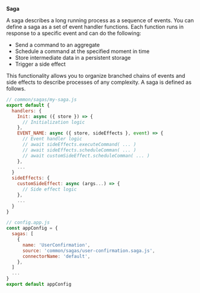 
**Saga**

A saga describes a long running process as a sequence of events. You can define a saga as a set of event handler functions. Each function runs in response to a specific event and can do the following:

- Send a command to an aggregate
- Schedule a command at the specified moment in time
- Store intermediate data in a persistent storage
- Trigger a side effect

This functionality allows you to organize branched chains of events and side effects to describe processes of any complexity. A saga is defined as follows.

<Tabs>
<TabItem value="saga" label="Saga" default>

```js
// common/sagas/my-saga.js
export default {
  handlers: {
    Init: async ({ store }) => {
      // Initialization logic
    },
    EVENT_NAME: async ({ store, sideEffects }, event) => {
      // Event handler logic
      // await sideEffects.executeCommand( ... )
      // await sideEffects.scheduleComman( ... )
      // await customSideEffect.scheduleComman( ... )
    },
    ...
  }
  sideEffects: {
    customSideEffect: async (args...) => {
      // Side effect logic
    },
    ...
  }
}
```

</TabItem>
<TabItem value="config" label="App Config">

```js
// config.app.js
const appConfig = {
  sagas: [
    {
      name: 'UserConfirmation',
      source: 'common/sagas/user-confirmation.saga.js',
      connectorName: 'default',
    },
  ]
  ...
}
export default appConfig
```

</TabItem>
</Tabs>
